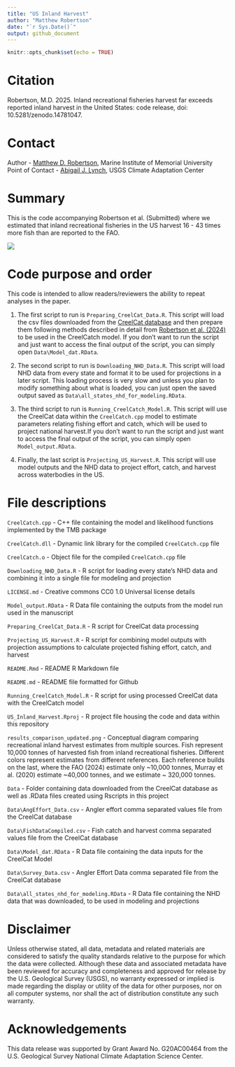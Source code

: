 ```yaml
---
title: "US Inland Harvest"
author: "Matthew Robertson"
date: "`r Sys.Date()`"
output: github_document
---
```


```r
knitr::opts_chunk$set(echo = TRUE)
```

# Citation

Robertson, M.D. 2025. Inland recreational fisheries harvest far exceeds reported inland harvest in the United States: code release, doi: 10.5281/zenodo.14781047.

# Contact

Author - [Matthew D. Robertson](matthew.robertson@mi.mun.ca), Marine Institute of Memorial University
Point of Contact - [Abigail J. Lynch](ajlynch@usgs.gov), USGS Climate Adaptation Center

# Summary

This is the code accompanying Robertson et al. (Submitted) where we estimated that inland recreational fisheries in the US harvest 16 - 43 times more fish than are reported to the FAO.

<img src="results_comparison_updated.png"/>

# Code purpose and order

This code is intended to allow readers/reviewers the ability to repeat analyses in the paper.

1. The first script to run is `Preparing_CreelCat_Data.R`. This script will load the csv files downloaded from the [CreelCat database](https://rconnect.usgs.gov/CreelCat/) and then prepare them following methods described in detail from [Robertson et al. (2024)](https://doi.org/10.1111/fme.12650) to be used in the CreelCatch model. If you don't want to run the script and just want to access the final output of the script, you can simply open `Data\Model_dat.RData`.

2. The second script to run is `Downloading_NHD_Data.R`. This script will load NHD data from every state and format it to be used for projections in a later script. This loading process is very slow and unless you plan to modify something about what is loaded, you can just open the saved output saved as `Data\all_states_nhd_for_modeling.RData`.

3. The third script to run is `Running_CreelCatch_Model.R`. This script will use the CreelCat data within the `CreelCatch.cpp` model to estimate parameters relating fishing effort and catch, which will be used to project national harvest.If you don't want to run the script and just want to access the final output of the script, you can simply open `Model_output.RData`.

4. Finally, the last script is `Projecting_US_Harvest.R`. This script will use model outputs and the NHD data to project effort, catch, and harvest across waterbodies in the US. 

# File descriptions

`CreelCatch.cpp` - C++ file containing the model and likelihood functions implemented by the TMB package

`CreelCatch.dll` - Dynamic link library for the compiled `CreelCatch.cpp` file

`CreelCatch.o` - Object file for the compiled `CreelCatch.cpp` file

`Downloading_NHD_Data.R` - R script for loading every state's NHD data and combining it into a single file for modeling and projection

`LICENSE.md` - Creative commons CC0 1.0 Universal license details

`Model_output.RData` - R Data file containing the outputs from the model run used in the manuscript

`Preparing_CreelCat_Data.R` - R script for CreelCat data processing

`Projecting_US_Harvest.R` - R script for combining model outputs with projection assumptions to calculate projected fishing effort, catch, and harvest

`README.Rmd` - README R Markdown file

`README.md` - README file formatted for Github

`Running_CreelCatch_Model.R` - R script for using processed CreelCat data with the CreelCatch model

`US_Inland_Harvest.Rproj` - R project file housing the code and data within this repository

`results_comparison_updated.png` - Conceptual diagram comparing recreational inland harvest estimates from multiple sources. Fish represent 10,000 tonnes of harvested fish from inland recreational fisheries. Different colors represent estimates from different references. Each reference builds on the last, where the FAO (2024) estimate only ~10,000 tonnes, Murray et al. (2020) estimate ~40,000 tonnes, and we estimate ~ 320,000 tonnes.

`Data` - Folder containing data downloaded from the CreelCat database as well as .RData files created using Rscripts in this project

`Data\AngEffort_Data.csv` - Angler effort comma separated values file from the CreelCat database

`Data\FishDataCompiled.csv` - Fish catch and harvest comma separated values file from the CreelCat database

`Data\Model_dat.RData` - R Data file containing the data inputs for the CreelCat Model

`Data\Survey_Data.csv` - Angler Effort Data comma separated file from the CreelCat database

`Data\all_states_nhd_for_modeling.RData` - R Data file containing the NHD data that was downloaded, to be used in modeling and projections


# Disclaimer

Unless otherwise stated, all data, metadata and related materials are considered to satisfy the quality standards relative to the purpose for which the data were collected. Although these data and associated metadata have been reviewed for accuracy and completeness and approved for release by the U.S. Geological Survey (USGS), no warranty expressed or implied is made regarding the display or utility of the data for other purposes, nor on all computer systems, nor shall the act of distribution constitute any such warranty.

# Acknowledgements 

This data release was supported by Grant Award No. G20AC00464 from the U.S. Geological Survey National Climate Adaptation Science Center.

